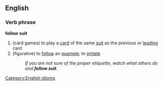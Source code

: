 ==English==

===Verb phrase===
'''follow suit'''
#(card games) to play a [[card]] of the same [[suit]] as the previous or [[leading]] card
#(figurative) to [[follow]] an [[example]]; to [[imitate]]
#:''If you are not sure of the proper etiquette, watch what others do and '''follow suit'''.''

[[Category:English idioms]]